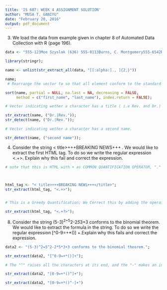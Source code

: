 ```yaml
---
title: 'IS 607: WEEK 4 ASSIGNMENT SOLUTION'
author: "MUSA T. GANIYU"
date: "February 20, 2016"
output: pdf_document
---
```

3. We load the data from example given in chapter 8 of Automated Data Collection with R (page 196).

```r
data <- "555-123Moe Szyslak (636) 555-0113Burns, C. Montgomery555-6542Rev. Timothy Lovejoy555 8904Ned Flanders636-555-3226Simpson, Homer555364Dr. Julius Hibbert";

library(stringr);

name <- unlist(str_extract_all(data, "[[:alpha:]., ]{2,}"))

name;
 # Rearrange the vector to so that all element conform to the standard first_name, last_name.

sort(name, partial = NULL, na.last = NA, decreasing = FALSE,
     method = c("first_name", "last_name"), index.return = FALSE);

# Vector indicating wether a character has a title ( i.e Rev. and Dr.)

str_extract(name, ("Dr.|Rev."));
str_detect(name, ("Dr.|Rev."));

# Vector indicating wether a character has a second name.

str_detect(name, ("second name"));

```

4.
Consider the string < title>+++BREAKING NEWS+++</title>. We would like to extract the first HTML tag. To do so we write the regular expression <.+>. Explain why this fail and correct the expression.    

```r
# note that this is HTML with + as COMMON QUANTIFICATION OPERATOR, "." as character to extract order in sequence.



html_tag <- "< title>+++BREAKING NEWS+++</title>";
str_extract(html_tag, "<.+>");


# This is a Greedy Quantification; We Correct this by adding the operator "?" after operator "+".

str_extract(html_tag, "<.+?>");

```
8. Consider the string (5-3)^2=5^2-2*5*3+3 conforms to the binomial theorem. We would like to extract the formula in the string. To do so we write the regular expression [^0-9=+*()] +.Explain why this fails and correct the expression.


```r
data2 <- "(5-3)^2=5^2-2*5*3+3 conforms to the binomial theorem.";

str_extract(data2, "[^0-9=+*()]+");

# The "^" raises all the characters at its end, and the "-" makes an inclusion in the character class.

str_extract(data2, "[0-9=+*()^]+");

str_extract(data2, "[0-9=+*()^-]+")

```

